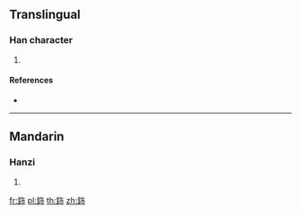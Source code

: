 {{character info/new}}
==Translingual==

===Han character===
{{Han char|rn=167|rad=金|as=05|sn=13|four=88127|canj=COLB,XCOLB}}

# {{defn|Han|sort=金05}}

====References====
* {{Han ref|kx=1301.090|dkj=40301|dj=1803.110|hdz=64187.050|uh=9253|ud=37459|bh=E0C9|bd=57545}}

----

==Mandarin==

===Hanzi===
{{cmn-hanzi|pin=[[chì]] ([[chi4]])|wg=ch'ih<sup>4</sup>}}

# {{defn|lang=cmn|sort=金05}}

[[fr:鉓]]
[[pl:鉓]]
[[th:鉓]]
[[zh:鉓]]